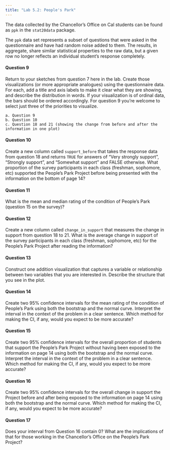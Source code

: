 ```yaml
---
title: "Lab 5.2: People's Park"
---
```


The data collected by the Chancellor's Office on Cal students can be found as `ppk` in the `stat20data` package.

The `ppk` data set represents a subset of questions that were asked in the questionnaire and have had random noise added to them. The results, in aggregate, share similar statistical properties to the raw data, but a given row no longer reflects an individual student's response completely.

#### Question 9

Return to your sketches from question 7 here in the lab. Create those visualizations (or more appropriate analogues) using the questionnaire data. For each, add a title and axis labels to make it clear what they are showing, and describe the distribution in words. If your visualization is of ordinal data, the bars should be ordered accordingly. For question 9 you're welcome to select just three of the priorities to visualize.

    a. Question 9
    b. Question 10
    c. Question 18 and 21 (showing the change from before and after the information in one plot)

#### Question 10

Create a new column called `support_before` that takes the response data from question 18 and returns `TRUE` for answers of "Very strongly support", "Strongly support", and "Somewhat support" and FALSE otherwise. What proportion of the survey participants in each class (freshman, sophomore, etc) supported the People's Park Project before being presented with the information on the bottom of page 14?

#### Question 11

What is the mean and median rating of the condition of People's Park (question 15 on the survey)?

#### Question 12

Create a new column called `change_in_support` that measures the change in support from question 18 to 21. What is the average change in support of the survey participants in each class (freshman, sophomore, etc) for the People's Park Project after reading the information?

#### Question 13

Construct one addition visualization that captures a variable or relationship between two variables that you are interested in. Describe the structure that you see in the plot.

#### Question 14

Create two 95% confidence intervals for the mean rating of the condition of People's Park using both the bootstrap and the normal curve. Interpret the interval in the context of the problem in a clear sentence. Which method for making the CI, if any, would you expect to be more accurate?

#### Question 15

Create two 95% confidence intervals for the overall proportion of students that support the People's Park Project without having been exposed to the information on page 14 using both the bootstrap and the normal curve. Interpret the interval in the context of the problem in a clear sentence. Which method for making the CI, if any, would you expect to be more accurate?

#### Question 16

Create two 95% confidence intervals for the overall change in support the Project before and after being exposed to the information on page 14 using both the bootstrap and the normal curve. Which method for making the CI, if any, would you expect to be more accurate?

#### Question 17

Does your interval from Question 16 contain 0? What are the implications of that for those working in the Chancellor's Office on the People's Park Project?

